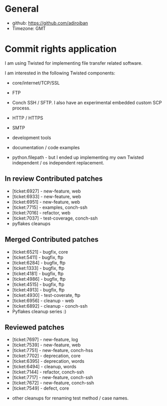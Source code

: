 = General =

* github: https://github.com/adiroiban
* Timezone: GMT



= Commit rights application =

I am using Twisted for implementing file transfer related software.

I am interested in the following Twisted components:

* core/internet/TCP/SSL

* FTP

* Conch SSH / SFTP. I also have an experimental embedded custom SCP process. 

* HTTP / HTTPS

* SMTP

* development tools

* documentation / code examples

* python.filepath - but I ended up implementing my own Twisted independent / os independent replacement.



== In review Contributed patches ==


* [ticket:6927] - new-feature, web 
* [ticket:6933] - new-feature, web
* [ticket:6951] - new-feature, web
* [ticket:7715] - examples, conch-ssh
* [ticket:7016] - refactor, web
* [ticket:7037] - test-coverage, conch-ssh
* pyflakes cleanups


== Merged Contributed patches ==


* [ticket:6521] - bugfix, core
* [ticket:5411] - bugfix, ftp
* [ticket:6284] - bugfix, ftp
* [ticket:1333] - bugfix, ftp
* [ticket:4181] - bugfix, ftp
* [ticket:4986] - bugfix, ftp
* [ticket:4515] - bugfix, ftp
* [ticket:4913] - bugfix, ftp
* [ticket:4930] - test-coverate, ftp
* [ticket:6956] - cleanup - web
* [ticket:6892] - cleanup - conch-ssh
* Pyflakes cleanup series :)


== Reviewed patches ==

* [ticket:7697] - new-feature, log
* [ticket:7539] - new-feature, web
* [ticket:7751] - new-feature, conch-hss
* [ticket:7702] - deprecation, core
* [ticket:6395] - deprecation, words
* [ticket:6494] - cleanup, words
* [ticket:7144] - refactor, conch-ssh
* [ticket:7717] - new-feature, conch-ssh
* [ticket:7672] - new-feature, conch-ssh
* [ticket:7549] - defect, core

* other cleanups for renaming test method / case names.